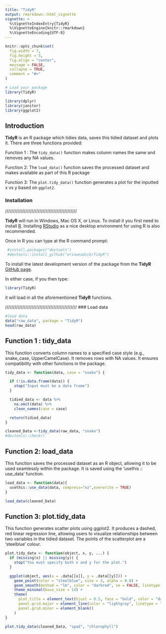 ```yaml
---
title: "TidyR"
output: rmarkdown::html_vignette
vignette: >
  %\VignetteIndexEntry{TidyR}
  %\VignetteEngine{knitr::rmarkdown}
  %\VignetteEncoding{UTF-8}
---
```


```r
knitr::opts_chunk$set(
  fig.width = 7,
  fig.height = 5,
  fig.align = "center",
  message = FALSE,
  collapse = TRUE,
  comment = "#>"
)

# Load your package
library(TidyR)     

library(dplyr)      
library(janitor)    
library(ggplot2)
```
## Introduction

__TidyR__ is an R package which tidies data, saves this tidied dataset and plots it. There are three functions provided:

  Function 1 : The `tidy_data()` function makes column names the same and removes any NA values.
  
  Function 2: The `load_data()` function saves the processed dataset and makes available as part of this R package
  
  Function 3: The `plot.tidy_data()` function generates a plot for the inputted x vs y based on `ggplot2`.

### Installation

//////////////////////////////////////////////

__TidyR__ will run in Windows, Mac OS X, or Linux. To install it you first need to install [R](https://cran.r-project.org/). Installing [RStudio](https://www.rstudio.com/) as a nice desktop environment for using R is also recommended.

Once in R you can type at the R command prompt:

```r
 #install.packages("devtools")
 #devtools::install_github("erinweadick/TidyR")
```

To install the latest development version of the package from the __TidyR__ [GitHub page](https://github.com/erinweadick/TidyR). 

In either case, if you then type:

```r
library(TidyR)
```

it will load in all the aforementioned __TidyR__ functions.

//////////////////////////////////////////////
### Load data
```r
#load data
data("raw_data", package = "TidyR")
head(raw_data)
```

## Function 1 : tidy_data

This function converts column names to a specified case style (e.g., snake_case, UpperCamelCase).
It removes rows with NA values.
It ensures compatibility with other functions in the package.

```r
tidy_data <- function(data, case = "snake") {

  if (!is.data.frame(data)) {
    stop("Input must be a data frame")
  }

  tidied_data <- data %>%
    na.omit(data) %>%
    clean_names(case = case)

  return(tidied_data)
}

cleaned_Data <-tidy_data(raw_data, "snake")
#devtools::check()
```


## Function 2: load_data

This function saves the processed dataset as an R object, allowing it to be used seamlessly within the package. It is saved using the 'usethis :: use_data' function.
```r
load_data <- function(data){
  usethis::use_data(data, compress="xz",overwrite = TRUE)
}

load_data(cleaned_Data)
```


## Function 3: plot.tidy_data

This function generates scatter plots using ggplot2. It produces a dashed, red linear regression line, allowing users to visualize relationships between two variables in the tidied dataset. The points of the scatterplot are a 'steelblue' colour.


```r
plot.tidy_data <- function(object, x, y, ...) {
  if (missing(x) || missing(y)) {
    stop("You must specify both x and y for the plot.")
  }

  ggplot(object, aes(x = .data[[x]], y = .data[[y]])) +
    geom_point(color = "steelblue", size = 3, alpha = 0.8) +
    geom_smooth(method = "lm", color = "darkred", se = FALSE, linetype = "dashed", linewidth = 1) +
    theme_minimal(base_size = 14) +
    theme(
      plot.title = element_text(hjust = 0.5, face = "bold", color = "darkblue", size = 16),
      panel.grid.major = element_line(color = "lightgray", linetype = "dotted"),
      panel.grid.minor = element_blank()
    )
}

plot.tidy_data(cleaned_Data, "spad", "chlorophyll")
```
